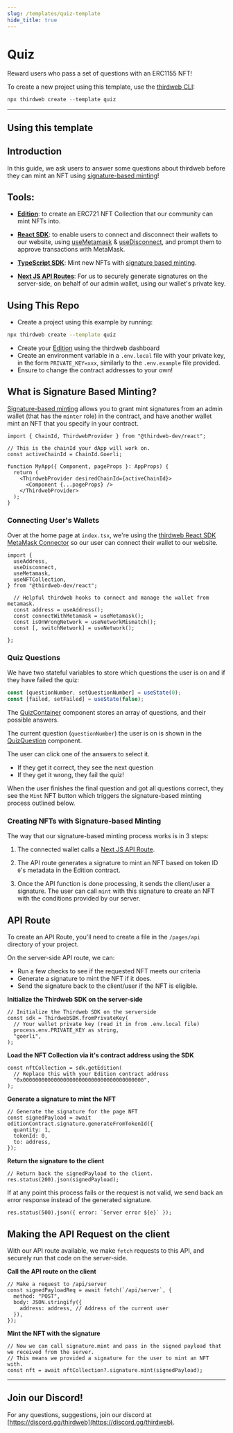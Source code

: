 ```yaml
---
slug: /templates/quiz-template
hide_title: true
---
```



# Quiz

Reward users who pass a set of questions with an ERC1155 NFT!

To create a new project using this template, use the [thirdweb CLI](/cli):

```jsx
npx thirdweb create --template quiz
```

<div
  style={{
    display: "flex",
    flexDirection: "row",
    gap: "2%",
    marginBottom: 32,
    width: "100%",
    alignItems: "center",
    justifyContent: "center",
    marginTop: 16,
  }}
>
  <DemoButton link="https://quiz.thirdweb-example.com" name="quiz" />
  <ViewCodeButton link="https://github.com/thirdweb-example/quiz" name="quiz" />
</div>

---

## Using this template

## Introduction

In this guide, we ask users to answer some questions about thirdweb before they can mint an NFT using [signature-based minting](https://portal.thirdweb.com/advanced-features/on-demand-minting)!

## Tools:

- [**Edition**](https://portal.thirdweb.com/contracts/edition): to create an ERC721 NFT Collection that our community can mint NFTs into.

- [**React SDK**](https://docs.thirdweb.com/react): to enable users to connect and disconnect their wallets to our website, using [useMetamask](https://docs.thirdweb.com/react/react.usemetamask) & [useDisconnect](https://docs.thirdweb.com/react/react.usedisconnect), and prompt them to approve transactions with MetaMask.

- [**TypeScript SDK**](https://docs.thirdweb.com/typescript): Mint new NFTs with [signature based minting](https://portal.thirdweb.com/advanced-features/on-demand-minting).

- [**Next JS API Routes**](https://nextjs.org/docs/api-routes/introduction): For us to securely generate signatures on the server-side, on behalf of our admin wallet, using our wallet's private key.

## Using This Repo

- Create a project using this example by running:

```bash
npx thirdweb create --template quiz
```

- Create your [Edition](https://portal.thirdweb.com/pre-built-contracts/edition) using the thirdweb dashboard
- Create an environment variable in a `.env.local` file with your private key, in the form `PRIVATE_KEY=xxx`, similarly to the `.env.example` file provided.
- Ensure to change the contract addresses to your own!

## What is Signature Based Minting?

[Signature-based minting](https://portal.thirdweb.com/advanced-features/on-demand-minting) allows you to grant mint signatures from an admin wallet (that has the `minter` role) in the contract, and have another wallet mint an NFT that you specify in your contract.

```tsx
import { ChainId, ThirdwebProvider } from "@thirdweb-dev/react";

// This is the chainId your dApp will work on.
const activeChainId = ChainId.Goerli;

function MyApp({ Component, pageProps }: AppProps) {
  return (
    <ThirdwebProvider desiredChainId={activeChainId}>
      <Component {...pageProps} />
    </ThirdwebProvider>
  );
}
```

### Connecting User's Wallets

Over at the home page at `index.tsx`, we're using the [thirdweb React SDK MetaMask Connector](https://docs.thirdweb.com/react/category/wallet-connection) so our user can connect their wallet to our website.

```tsx
import {
  useAddress,
  useDisconnect,
  useMetamask,
  useNFTCollection,
} from "@thirdweb-dev/react";

  // Helpful thirdweb hooks to connect and manage the wallet from metamask.
  const address = useAddress();
  const connectWithMetamask = useMetamask();
  const isOnWrongNetwork = useNetworkMismatch();
  const [, switchNetwork] = useNetwork();

};
```

### Quiz Questions

We have two stateful variables to store which questions the user is on and if they have failed the quiz:

```jsx
const [questionNumber, setQuestionNumber] = useState(0);
const [failed, setFailed] = useState(false);
```

The [QuizContainer](https://github.com/thirdweb-example/quiz/blob/main/components/QuizContainer.tsx) component stores an array of questions, and their possible answers.

The current question (`questionNumber`) the user is on is shown in the [QuizQuestion](https://github.com/thirdweb-example/quiz/blob/main/components/QuizQuestion.tsx) component.

The user can click one of the answers to select it.

- If they get it correct, they see the next question
- If they get it wrong, they fail the quiz!

When the user finishes the final question and got all questions correct, they see the `Mint` NFT button which triggers the signature-based minting process outlined below.

### Creating NFTs with Signature-based Minting

The way that our signature-based minting process works is in 3 steps:

1. The connected wallet calls a [Next JS API Route](https://nextjs.org/docs/api-routes/introduction).

2. The API route generates a signature to mint an NFT based on token ID `0`'s metadata in the Edition contract.

3. Once the API function is done processing, it sends the client/user a signature. The user can call `mint` with this signature to create an NFT with the conditions provided by our server.

## API Route

To create an API Route, you'll need to create a file in the `/pages/api` directory of your project.

On the server-side API route, we can:

- Run a few checks to see if the requested NFT meets our criteria
- Generate a signature to mint the NFT if it does.
- Send the signature back to the client/user if the NFT is eligible.

**Initialize the Thirdweb SDK on the server-side**

```tsx
// Initialize the Thirdweb SDK on the serverside
const sdk = ThirdwebSDK.fromPrivateKey(
  // Your wallet private key (read it in from .env.local file)
  process.env.PRIVATE_KEY as string,
  "goerli",
);
```

**Load the NFT Collection via it's contract address using the SDK**

```tsx
const nftCollection = sdk.getEdition(
  // Replace this with your Edition contract address
  "0x000000000000000000000000000000000000000",
);
```

**Generate a signature to mint the NFT**

```tsx
// Generate the signature for the page NFT
const signedPayload = await editionContract.signature.generateFromTokenId({
  quantity: 1,
  tokenId: 0,
  to: address,
});
```

**Return the signature to the client**

```tsx
// Return back the signedPayload to the client.
res.status(200).json(signedPayload);
```

If at any point this process fails or the request is not valid, we send back an error response instead of the generated signature.

```tsx
res.status(500).json({ error: `Server error ${e}` });
```

## Making the API Request on the client

With our API route available, we make `fetch` requests to this API, and securely run that code on the server-side.

**Call the API route on the client**

```tsx
// Make a request to /api/server
const signedPayloadReq = await fetch(`/api/server`, {
  method: "POST",
  body: JSON.stringify({
    address: address, // Address of the current user
  }),
});
```

**Mint the NFT with the signature**

```tsx
// Now we can call signature.mint and pass in the signed payload that we received from the server.
// This means we provided a signature for the user to mint an NFT with.
const nft = await nftCollection?.signature.mint(signedPayload);
```

---

## Join our Discord!

For any questions, suggestions, join our discord at [https://discord.gg/thirdweb](https://discord.gg/thirdweb).
